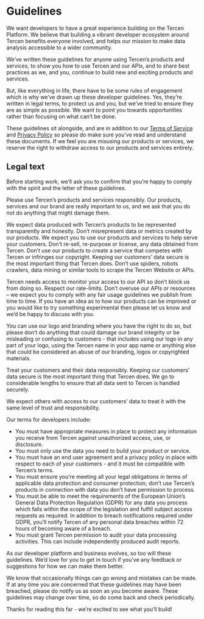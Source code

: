 # Guidelines

We want developers to have a great experience building on the Tercen Platform. 
We believe that building a vibrant developer ecosystem around Tercen benefits 
everyone involved, and helps our mission to make data analysis accessible to a 
wider community. 


We've written these guidelines for anyone using Tercen’s products and services, 
to show you how to use Tercen and our APIs, and to share best practices as we, 
and you, continue to build new and exciting products and services.


But, like everything in life, there have to be some rules of engagement which is
why we’ve drawn up these developer guidelines. Yes, they're written in legal 
terms, to protect us and you, but we’ve tried to ensure they are as simple as 
possible. We want to point you towards opportunities rather than focusing on 
what can’t be done.

These guidelines sit alongside, and are in addition to our 
[Terms of Service](https://github.com/tercen/Policy/blob/main/Terms.md) and 
[Privacy Policy](https://github.com/tercen/Policy/blob/main/Privacy.md) so 
please do make sure you’ve read and understand these documents. If we feel you 
are misusing our products or services, we reserve the right to withdraw access 
to our products and services entirely.

## Legal text {-}

Before starting work, we'll ask you to confirm that you're happy to comply with 
the spirit and the letter of these guidelines.


Please use Tercen’s products and services responsibly. Our products, services 
and our brand are really important to us, and we ask that you do not do anything 
that might damage them.


We expect data produced with Tercen’s products to be represented transparently 
and honestly. Don’t misrepresent data or metrics created by our products.
We expect you to use our products and services to help serve your customers. 
Don't re-sell, re-purpose or license, any data obtained from Tercen. Don’t use 
our products to create a service that competes with Tercen or infringes our 
copyright. Keeping our customers' data secure is the most important thing that 
Tercen does. Don’t use spiders, robots crawlers, data mining or similar tools 
to scrape the Tercen Website or APIs.


Tercen needs access to monitor your access to our API so don’t block us from 
doing so. Respect our rate-limits. Don’t overuse our APIs or resources – we 
expect you to comply with any fair usage guidelines we publish from time to time.
If you have an idea as to how our products can be improved or you would like 
to try something experimental then please let us know and we'd be happy to 
discuss with you.


You can use our logo and branding where you have the right to do so, but please 
don’t do anything that could damage our brand integrity or be misleading or 
confusing to customers - that includes using our logo in any part of your logo, 
using the Tercen name in your app name or anything else that could be considered 
an abuse of our branding, logos or copyrighted materials.


Treat your customers and their data responsibly.
Keeping our customers' data secure is the most important thing that Tercen does.
We go to considerable lengths to ensure that all data sent to Tercen is 
handled securely.


We expect others with access to our customers’ data to treat it with the same 
level of trust and responsibility. 


Our terms for developers include:


* You must have appropriate measures in place to protect any information you 
receive from Tercen against unauthorized access, use, or disclosure.
* You must only use the data you need to build your product or service.
* You must have an end user agreement and a privacy policy in place with respect
to each of your customers - and it must be compatible with Tercen’s terms.
* You must ensure you're meeting all your legal obligations in terms of 
applicable data protection and consumer protection; don’t use Tercen’s products 
in connection with data you don’t have permission to process.
* You must be able to meet the requirements of the European Union's General Data
Protection Regulation (GDPR) for any data you process which falls within the 
scope of the legislation and fulfill subject access requests as required. In 
addition to breach notifications required under GDPR, you'll notify Tercen of 
any personal data breaches within 72 hours of becoming aware of a breach.
* You must grant Tercen permission to audit your data processing activities. 
This can include independently produced audit reports.


As our developer platform and business evolves, so too will these guidelines. 
We’d love for you to get in touch if you’ve any feedback or suggestions for how
we can make them better.


We know that occasionally things can go wrong and mistakes can be made. If at
any time you are concerned that these guidelines may have been breached, please 
do notify us as soon as you become aware. These guidelines may change over time,
so do come back and check periodically.


Thanks for reading this far - we’re excited to see what you’ll build! 
